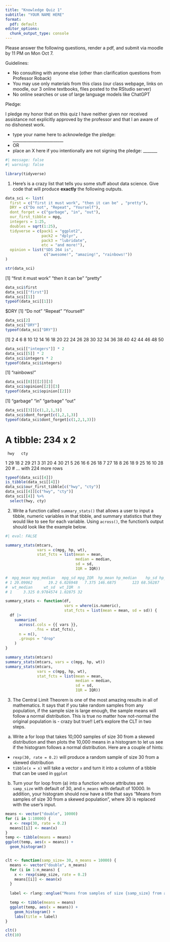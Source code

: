 ```yaml
---
title: "Knowledge Quiz 1"
subtitle: "YOUR NAME HERE"
format:
  pdf: default
editor_options: 
  chunk_output_type: console
---
```


Please answer the following questions, render a pdf, and submit via moodle by 11 PM on Mon Oct 7.

Guidelines: 

- No consulting with anyone else (other than clarification questions from Professor Roback)
- You may use only materials from this class (our class webpage, links on moodle, our 3 online textbooks, files posted to the RStudio server)
- No online searches or use of large language models like ChatGPT

Pledge: 

I pledge my honor that on this quiz I have neither given nor received assistance not explicitly approved by the professor and that I an aware of no dishonest work.

- type your name here to acknowledge the pledge: _________________________
- OR
- place an X here if you intentionally are not signing the pledge: _______

```r
#| message: false
#| warning: false

library(tidyverse)
```


1. Here's is a crazy list that tells you some stuff about data science.  Give code that will produce **exactly** the following outputs.

```r
data_sci <- list(
  first = c("first it must work", "then it can be" , "pretty"),
  DRY = c("Do not", "Repeat", "Yourself"),
  dont_forget = c("garbage", "in", "out"),
  our_first_tibble = mpg,
  integers = 1:25,
  doubles = sqrt(1:25),
  tidyverse = c(pack1 = "ggplot2", 
                pack2 = "dplyr", 
                pack3 = "lubridate", 
                etc = "and more!"),
  opinion = list("SDS 264 is",  
                 c("awesome!", "amazing!", "rainbows!"))
)

str(data_sci)
```

[1] "first it must work" "then it can be"     "pretty" 
```r
data_sci$first
data_sci[["first"]]
data_sci[[1]]
typeof(data_sci[[1]])
```

$DRY
[1] "Do not"   "Repeat"   "Yourself"
```r
data_sci[2]
data_sci["DRY"]
typeof(data_sci["DRY"])
```

[1]  2  4  6  8 10 12 14 16 18 20 22 24 26 28 30 32 34 36 38 40 42 44 46 48 50
```r
data_sci[["integers"]] * 2
data_sci[[5]] * 2
data_sci$integers * 2
typeof(data_sci$integers)
```

[1] "rainbows!"
```r
data_sci[[8]][[2]][3]
data_sci$opinion[[2]][3]
typeof(data_sci$opinion[[2]])
```

[1] "garbage" "in"      "garbage" "out"   
```r
data_sci[[3]][c(1,2,1,3)]
data_sci$dont_forget[c(1,2,1,3)]
typeof(data_sci$dont_forget[c(1,2,1,3)])
```

# A tibble: 234 x 2
     hwy   cty
   <int> <int>
 1    29    18
 2    29    21
 3    31    20
 4    30    21
 5    26    16
 6    26    18
 7    27    18
 8    26    18
 9    25    16
10    28    20
# … with 224 more rows
```r
typeof(data_sci[[4]])
is_tibble(data_sci[[4]])
data_sci$our_first_tibble[c("hwy", "cty")]
data_sci[[4]][c("hwy", "cty")]
data_sci[[4]] %>%
  select(hwy, cty)
```


2. Write a function called `summary_stats()` that allows a user to input a tibble, numeric variables in that tibble, and summary statistics that they would like to see for each variable.  Using `across()`, the function's output should look like the example below.

```r
#| eval: FALSE

summary_stats(mtcars, 
              vars = c(mpg, hp, wt), 
              stat_fcts = list(mean = mean, 
                               median = median, 
                               sd = sd, 
                               IQR = IQR))

#  mpg_mean mpg_median   mpg_sd mpg_IQR  hp_mean hp_median    hp_sd hp_IQR wt_mean
# 1 20.09062       19.2 6.026948   7.375 146.6875       123 68.56287   83.5 3.21725
#  wt_median     wt_sd  wt_IQR  n
# 1     3.325 0.9784574 1.02875 32
```

```r
summary_stats <- function(df, 
                          vars = where(is.numeric), 
                          stat_fcts = list(mean = mean, sd = sd)) {
  df |> 
    summarize(
      across(.cols = {{ vars }}, 
             .fns = stat_fcts),
      n = n(),
      .groups = "drop"
    )
}

summary_stats(mtcars)
summary_stats(mtcars, vars = c(mpg, hp, wt))
summary_stats(mtcars, 
              vars = c(mpg, hp, wt), 
              stat_fcts = list(mean = mean, 
                               median = median, 
                               sd = sd, 
                               IQR = IQR))
```


3. The Central Limit Theorem is one of the most amazing results in all of mathematics.  It says that if you take random samples from any population, if the sample size is large enough, the sample means will follow a normal distribution.  This is true no matter how not-normal the original population is - crazy but true!!  Let's explore the CLT in two steps.

a) Write a for loop that takes 10,000 samples of size 30 from a skewed distribution and then plots the 10,000 means in a histogram to let us see if the histogram follows a normal distribution.  Here are a couple of hints:

- `rexp(30, rate = 0.2)` will produce a random sample of size 30 from a skewed distribution
- `tibble(x = x)` will take a vector `x` and turn it into a column of a tibble that can be used in `ggplot`

b) Turn your for loop from (a) into a function whose attributes are `samp_size` with default of 30, and `n_means` with default of 10000.  In addition, your histogram should now have a title that says "Means from samples of size 30 from a skewed population", where 30 is replaced with the user's input.

```r
means <- vector("double", 10000)
for (i in 1:10000) {
  x <- rexp(30, rate = 0.2)
  means[[i]] <- mean(x)
}  
temp <- tibble(means = means)
ggplot(temp, aes(x = means)) +
  geom_histogram()


clt <- function(samp_size= 30, n_means = 10000) {
  means <- vector("double", n_means)
  for (i in 1:n_means) {
    x <- rexp(samp_size, rate = 0.2)
    means[[i]] <- mean(x)
  } 
  
  label <- rlang::englue("Means from samples of size {samp_size} from a skewed population")

  temp <- tibble(means = means)
  ggplot(temp, aes(x = means)) +
    geom_histogram() +
    labs(title = label)
}

clt()
clt(10)
```

